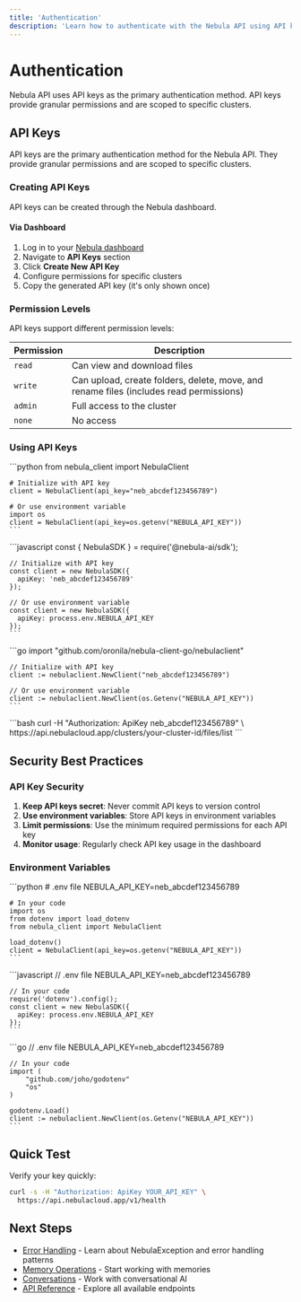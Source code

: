 ```yaml
---
title: 'Authentication'
description: 'Learn how to authenticate with the Nebula API using API keys'
---
```


# Authentication

Nebula API uses API keys as the primary authentication method. API keys provide granular permissions and are scoped to specific clusters.

## API Keys

API keys are the primary authentication method for the Nebula API. They provide granular permissions and are scoped to specific clusters.

### Creating API Keys

API keys can be created through the Nebula dashboard.

#### Via Dashboard

1. Log in to your [Nebula dashboard](https://trynebula.ai)
2. Navigate to **API Keys** section
3. Click **Create New API Key**
4. Configure permissions for specific clusters
5. Copy the generated API key (it's only shown once)

### Permission Levels

API keys support different permission levels:

| Permission | Description |
|------------|-------------|
| `read` | Can view and download files |
| `write` | Can upload, create folders, delete, move, and rename files (includes read permissions) |
| `admin` | Full access to the cluster |
| `none` | No access |

### Using API Keys

<Tabs>
  <Tab title="Python">
    ```python
    from nebula_client import NebulaClient

    # Initialize with API key
    client = NebulaClient(api_key="neb_abcdef123456789")

    # Or use environment variable
    import os
    client = NebulaClient(api_key=os.getenv("NEBULA_API_KEY"))
    ```
  </Tab>
  <Tab title="Node.js">
    ```javascript
    const { NebulaSDK } = require('@nebula-ai/sdk');
    
    // Initialize with API key
    const client = new NebulaSDK({
      apiKey: 'neb_abcdef123456789'
    });
    
    // Or use environment variable
    const client = new NebulaSDK({
      apiKey: process.env.NEBULA_API_KEY
    });
    ```
  </Tab>
  <Tab title="Go">
    ```go
    import "github.com/oronila/nebula-client-go/nebulaclient"
    
    // Initialize with API key
    client := nebulaclient.NewClient("neb_abcdef123456789")
    
    // Or use environment variable
    client := nebulaclient.NewClient(os.Getenv("NEBULA_API_KEY"))
    ```
  </Tab>
  <Tab title="cURL">
    ```bash
    curl -H "Authorization: ApiKey neb_abcdef123456789" \
         https://api.nebulacloud.app/clusters/your-cluster-id/files/list
    ```
  </Tab>
</Tabs>



## Security Best Practices

### API Key Security

1. **Keep API keys secret**: Never commit API keys to version control
2. **Use environment variables**: Store API keys in environment variables
3. **Limit permissions**: Use the minimum required permissions for each API key
4. **Monitor usage**: Regularly check API key usage in the dashboard

### Environment Variables

<Tabs>
  <Tab title="Python">
    ```python
    # .env file
    NEBULA_API_KEY=neb_abcdef123456789

    # In your code
    import os
    from dotenv import load_dotenv
    from nebula_client import NebulaClient

    load_dotenv()
    client = NebulaClient(api_key=os.getenv("NEBULA_API_KEY"))
    ```
  </Tab>
  <Tab title="Node.js">
    ```javascript
    // .env file
    NEBULA_API_KEY=neb_abcdef123456789
    
    // In your code
    require('dotenv').config();
    const client = new NebulaSDK({
      apiKey: process.env.NEBULA_API_KEY
    });
    ```
  </Tab>
  <Tab title="Go">
    ```go
    // .env file
    NEBULA_API_KEY=neb_abcdef123456789
    
    // In your code
    import (
        "github.com/joho/godotenv"
        "os"
    )
    
    godotenv.Load()
    client := nebulaclient.NewClient(os.Getenv("NEBULA_API_KEY"))
    ```
  </Tab>
</Tabs>

## Quick Test

Verify your key quickly:

```bash
curl -s -H "Authorization: ApiKey YOUR_API_KEY" \
  https://api.nebulacloud.app/v1/health
```


## Next Steps

- [Error Handling](/error-handling) - Learn about NebulaException and error handling patterns
- [Memory Operations](/guides/memory-operations) - Start working with memories
- [Conversations](/guides/conversations) - Work with conversational AI
- [API Reference](/api-reference/overview) - Explore all available endpoints 